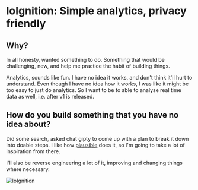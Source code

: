 # IoIgnition: Simple analytics, privacy friendly

## Why?

In all honesty, wanted something to do. Something that would be challenging, new, and 
help me practice the habit of building things.

Analytics, sounds like fun. I have no idea it works, and don't think it'll hurt to understand. 
Even though I have no idea how it works, I was like it might be too easy to 
just do analytics. So I want to be to able to analyse real time data as well, i.e. after v1 is released.


## How do you build something that you have no idea about?

Did some search, asked chat gipty to come up with a plan to break it down into doable steps. I like how 
[plausible](https://plausible.io/) does it, so I'm going to take a lot of inspiration from there.

I'll also be reverse engineering a lot of it, improving and changing things where necessary.

![IoIgnition](../../public/ioignition.png)

